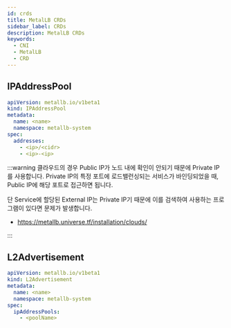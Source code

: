 ```yaml
---
id: crds
title: MetalLB CRDs
sidebar_label: CRDs
description: MetalLB CRDs
keywords:
  - CNI
  - MetalLB
  - CRD
---
```


## IPAddressPool

```yaml
apiVersion: metallb.io/v1beta1
kind: IPAddressPool
metadata:
  name: <name>
  namespace: metallb-system
spec:
  addresses:
    - <ip>/<cidr>
    - <ip>-<ip>
```

:::warning
클라우드의 경우 Public IP가 노드 내에 확인이 안되기 때문에 Private IP를 사용합니다. Private IP의 특정 포트에 로드밸런싱되는 서비스가 바인딩되었을 때, Public IP에 해당 포트로 접근하면 됩니다.

단 Service에 할당된 External IP는 Private IP기 때문에 이를 검색하여 사용하는 프로그램이 있다면 문제가 발생합니다.

- https://metallb.universe.tf/installation/clouds/

:::

## L2Advertisement

```yaml
apiVersion: metallb.io/v1beta1
kind: L2Advertisement
metadata:
  name: <name>
  namespace: metallb-system
spec:
  ipAddressPools:
    - <poolName>
```
